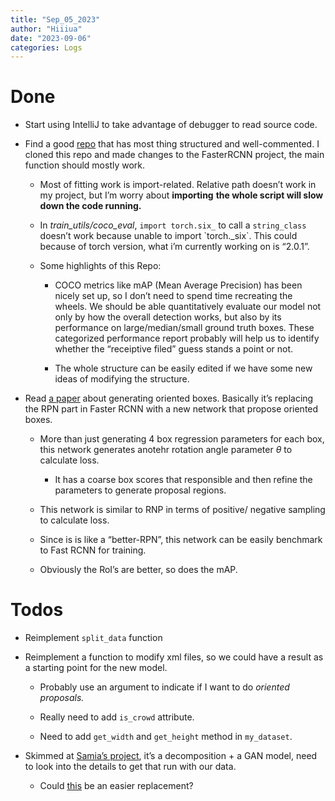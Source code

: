 ```yaml
---
title: "Sep_05_2023"
author: "Hiiiua"
date: "2023-09-06"
categories: Logs
---
```


# Done

-   Start using IntelliJ to take advantage of debugger to read source code.

-   Find a good [repo](https://github.com/WZMIAOMIAO/deep-learning-for-image-processing/tree/master/pytorch_object_detection/faster_rcnn) that has most thing structured and well-commented. I cloned this repo and made changes to the FasterRCNN project, the main function should mostly work.

    -   Most of fitting work is import-related. Relative path doesn't work in my project, but I'm worry about **importing** **the whole script will slow down the code running.**

    -   In *train_utils/coco_eval*, `import torch.six_` to call a `string_class` doesn't work because unable to import \`torch.\_six\`. This could because of torch version, what i'm currently working on is "2.0.1".

    -   Some highlights of this Repo:

        -   COCO metrics like mAP (Mean Average Precision) has been nicely set up, so I don't need to spend time recreating the wheels. We should be able quantitatively evaluate our model not only by how the overall detection works, but also by its performance on large/median/small ground truth boxes. These categorized performance report probably will help us to identify whether the "receiptive filed" guess stands a point or not.

        -   The whole structure can be easily edited if we have some new ideas of modifying the structure.

-   Read [a paper](http://arxiv.org/abs/2110.01931) about generating oriented boxes. Basically it's replacing the RPN part in Faster RCNN with a new network that propose oriented boxes.

    -   More than just generating 4 box regression parameters for each box, this network generates anotehr rotation angle parameter $\theta$ to calculate loss.

        -   It has a coarse box scores that responsible and then refine the parameters to generate proposal regions.

    -   This network is similar to RNP in terms of positive/ negative sampling to calculate loss.

    -   Since is is like a "better-RPN", this network can be easily benchmark to Fast RCNN for training.

    -   Obviously the RoI's are better, so does the mAP.

# Todos

-   Reimplement `split_data` function

-   Reimplement a function to modify xml files, so we could have a result as a starting point for the new model.

    -   Probably use an argument to indicate if I want to do *oriented proposals.*

    -   Really need to add `is_crowd` attribute.

    -   Need to add `get_width` and `get_height` method in `my_dataset`.

-   Skimmed at [Samia's project](https://github.com/Samia067/ShoeRinsics), it's a decomposition + a GAN model, need to look into the details to get that run with our data.

    -   Could [this](https://github.com/xavysp/TEED) be an easier replacement?
